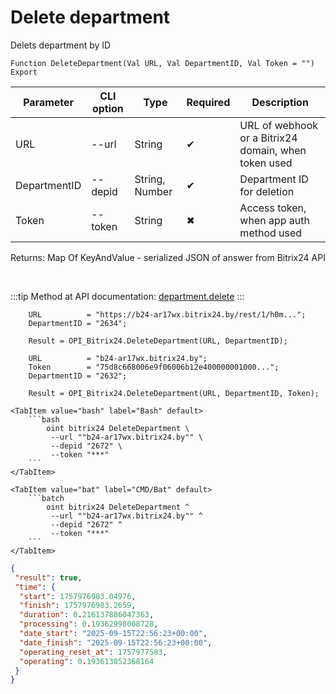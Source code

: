 ﻿---
sidebar_position: 4
description: Delete department and other functions to work with Bitrix24 in the Open Integration Package, a free open-source integration library for 1C:Enterprise 8, OneScript and CLI
keywords: [1C, 1С, 1С:Enterprise, 1С:Enterprise 8.3, API, Integration, Services, Exchange, OneScript, CLI, Bitrix24]
---


# Delete department
 Delets department by ID



`Function DeleteDepartment(Val URL, Val DepartmentID, Val Token = "") Export`

  | Parameter | CLI option | Type | Required | Description |
  |-|-|-|-|-|
  | URL | --url | String | &#x2714; | URL of webhook or a Bitrix24 domain, when token used |
  | DepartmentID | --depid | String, Number | &#x2714; | Department ID for deletion |
  | Token | --token | String | &#x2716; | Access token, when app auth method used |

  
  Returns:  Map Of KeyAndValue - serialized JSON of answer from Bitrix24 API

<br/>

:::tip
Method at API documentation: [department.delete](https://dev.1c-bitrix.ru/rest_help/departments/department_delete.php)
:::
<br/>



```bsl title="1C:Enterprise/OneScript code example"
    URL          = "https://b24-ar17wx.bitrix24.by/rest/1/h0m...";
    DepartmentID = "2634";

    Result = OPI_Bitrix24.DeleteDepartment(URL, DepartmentID);

    URL          = "b24-ar17wx.bitrix24.by";
    Token        = "75d8c668006e9f06006b12e400000001000...";
    DepartmentID = "2632";

    Result = OPI_Bitrix24.DeleteDepartment(URL, DepartmentID, Token);
```
 

 <Tabs>
  
    <TabItem value="bash" label="Bash" default>
        ```bash
            oint bitrix24 DeleteDepartment \
             --url ""b24-ar17wx.bitrix24.by"" \
             --depid "2672" \
             --token "***"
        ```
    </TabItem>
  
    <TabItem value="bat" label="CMD/Bat" default>
        ```batch
            oint bitrix24 DeleteDepartment ^
             --url ""b24-ar17wx.bitrix24.by"" ^
             --depid "2672" ^
             --token "***"
        ```
    </TabItem>
</Tabs>


```json title="Result"
{
 "result": true,
 "time": {
  "start": 1757976983.04976,
  "finish": 1757976983.2659,
  "duration": 0.216137886047363,
  "processing": 0.19362998008728,
  "date_start": "2025-09-15T22:56:23+00:00",
  "date_finish": "2025-09-15T22:56:23+00:00",
  "operating_reset_at": 1757977583,
  "operating": 0.193613052368164
 }
}
```
